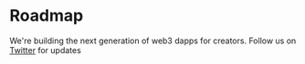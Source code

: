# Roadmap

We're building the next generation of web3 dapps for creators. Follow us on [Twitter](https://twitter.com/tepache_labs) for updates
